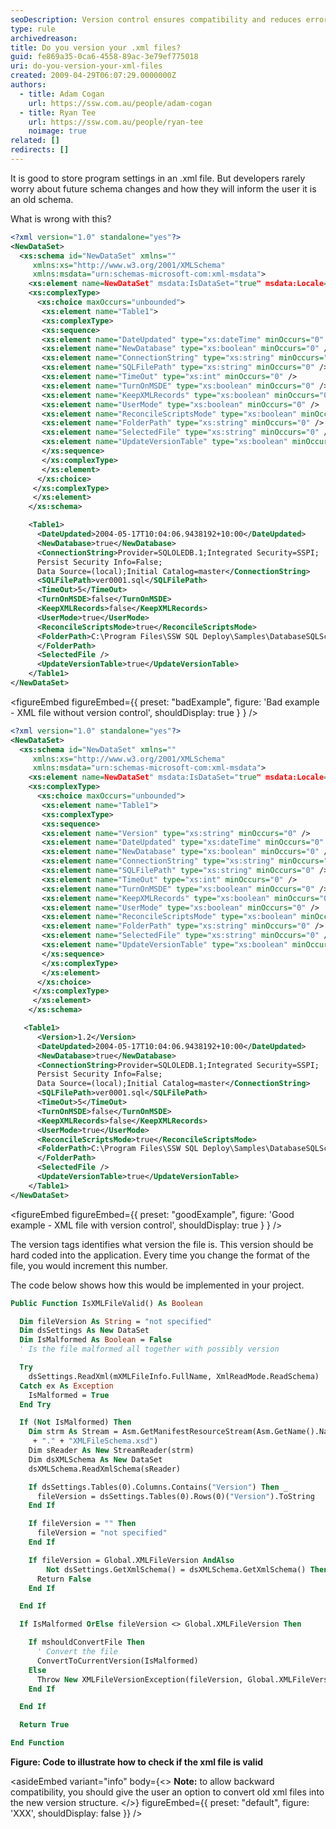 ```yaml
---
seoDescription: Version control ensures compatibility and reduces errors when updating XML files.
type: rule
archivedreason:
title: Do you version your .xml files?
guid: fe869a35-0ca6-4558-89ac-3e79ef775018
uri: do-you-version-your-xml-files
created: 2009-04-29T06:07:29.0000000Z
authors:
  - title: Adam Cogan
    url: https://ssw.com.au/people/adam-cogan
  - title: Ryan Tee
    url: https://ssw.com.au/people/ryan-tee
    noimage: true
related: []
redirects: []
---
```


It is good to store program settings in an .xml file. But developers rarely worry about future schema changes and how they will inform the user it is an old schema.

What is wrong with this?
```xml
<?xml version="1.0" standalone="yes"?>
<NewDataSet>
  <xs:schema id="NewDataSet" xmlns=""
     xmlns:xs="http://www.w3.org/2001/XMLSchema"
     xmlns:msdata="urn:schemas-microsoft-com:xml-msdata">
    <xs:element name=NewDataSet" msdata:IsDataSet="true" msdata:Locale="en-AU">
    <xs:complexType>
      <xs:choice maxOccurs="unbounded">
       <xs:element name="Table1">
       <xs:complexType>
       <xs:sequence>
       <xs:element name="DateUpdated" type="xs:dateTime" minOccurs="0" />
       <xs:element name="NewDatabase" type="xs:boolean" minOccurs="0" />
       <xs:element name="ConnectionString" type="xs:string" minOccurs="0" />
       <xs:element name="SQLFilePath" type="xs:string" minOccurs="0" />
       <xs:element name="TimeOut" type="xs:int" minOccurs="0" />
       <xs:element name="TurnOnMSDE" type="xs:boolean" minOccurs="0" />
       <xs:element name="KeepXMLRecords" type="xs:boolean" minOccurs="0" />
       <xs:element name="UserMode" type="xs:boolean" minOccurs="0" />
       <xs:element name="ReconcileScriptsMode" type="xs:boolean" minOccurs="0" />
       <xs:element name="FolderPath" type="xs:string" minOccurs="0" /> />
       <xs:element name="SelectedFile" type="xs:string" minOccurs="0" />
       <xs:element name="UpdateVersionTable" type="xs:boolean" minOccurs="0" />
       </xs:sequence>
       </xs:complexType>
       </xs:element>
      </xs:choice>
     </xs:complexType>
     </xs:element>
    </xs:schema>

    <Table1>
      <DateUpdated>2004-05-17T10:04:06.9438192+10:00</DateUpdated>
      <NewDatabase>true</NewDatabase>
      <ConnectionString>Provider=SQLOLEDB.1;Integrated Security=SSPI;
      Persist Security Info=False;
      Data Source=(local);Initial Catalog=master</ConnectionString>
      <SQLFilePath>ver0001.sql</SQLFilePath>
      <TimeOut>5</TimeOut>
      <TurnOnMSDE>false</TurnOnMSDE>
      <KeepXMLRecords>false</KeepXMLRecords>
      <UserMode>true</UserMode>
      <ReconcileScriptsMode>true</ReconcileScriptsMode>
      <FolderPath>C:\Program Files\SSW SQL Deploy\Samples\DatabaseSQLScripts\
      </FolderPath>
      <SelectedFile />
      <UpdateVersionTable>true</UpdateVersionTable>
    </Table1>
</NewDataSet>
```

<figureEmbed figureEmbed={{
  preset: "badExample",
  figure: 'Bad example - XML file without version control',
  shouldDisplay: true
} } />


```xml
<?xml version="1.0" standalone="yes"?>
<NewDataSet>
  <xs:schema id="NewDataSet" xmlns=""
     xmlns:xs="http://www.w3.org/2001/XMLSchema"
     xmlns:msdata="urn:schemas-microsoft-com:xml-msdata">
    <xs:element name=NewDataSet" msdata:IsDataSet="true" msdata:Locale="en-AU">
    <xs:complexType>
      <xs:choice maxOccurs="unbounded">
       <xs:element name="Table1">
       <xs:complexType>
       <xs:sequence>
       <xs:element name="Version" type="xs:string" minOccurs="0" />
       <xs:element name="DateUpdated" type="xs:dateTime" minOccurs="0" />
       <xs:element name="NewDatabase" type="xs:boolean" minOccurs="0" />
       <xs:element name="ConnectionString" type="xs:string" minOccurs="0" />
       <xs:element name="SQLFilePath" type="xs:string" minOccurs="0" />
       <xs:element name="TimeOut" type="xs:int" minOccurs="0" />
       <xs:element name="TurnOnMSDE" type="xs:boolean" minOccurs="0" />
       <xs:element name="KeepXMLRecords" type="xs:boolean" minOccurs="0" />
       <xs:element name="UserMode" type="xs:boolean" minOccurs="0" />
       <xs:element name="ReconcileScriptsMode" type="xs:boolean" minOccurs="0" />
       <xs:element name="FolderPath" type="xs:string" minOccurs="0" /> />
       <xs:element name="SelectedFile" type="xs:string" minOccurs="0" />
       <xs:element name="UpdateVersionTable" type="xs:boolean" minOccurs="0" />
       </xs:sequence>
       </xs:complexType>
       </xs:element>
      </xs:choice>
     </xs:complexType>
     </xs:element>
    </xs:schema>

   <Table1>
      <Version>1.2</Version>
      <DateUpdated>2004-05-17T10:04:06.9438192+10:00</DateUpdated>
      <NewDatabase>true</NewDatabase>
      <ConnectionString>Provider=SQLOLEDB.1;Integrated Security=SSPI;
      Persist Security Info=False;
      Data Source=(local);Initial Catalog=master</ConnectionString>
      <SQLFilePath>ver0001.sql</SQLFilePath>
      <TimeOut>5</TimeOut>
      <TurnOnMSDE>false</TurnOnMSDE>
      <KeepXMLRecords>false</KeepXMLRecords>
      <UserMode>true</UserMode>
      <ReconcileScriptsMode>true</ReconcileScriptsMode>
      <FolderPath>C:\Program Files\SSW SQL Deploy\Samples\DatabaseSQLScripts\
      </FolderPath>
      <SelectedFile />
      <UpdateVersionTable>true</UpdateVersionTable>
    </Table1>
</NewDataSet>
```

<figureEmbed figureEmbed={{
  preset: "goodExample",
  figure: 'Good example - XML file with version control',
  shouldDisplay: true
} } />


The version tags identifies what version the file is. This version should be hard coded into the application. Every time you change the format of the file, you would increment this number.

The code below shows how this would be implemented in your project.

```vb
Public Function IsXMLFileValid() As Boolean

  Dim fileVersion As String = "not specified"
  Dim dsSettings As New DataSet
  Dim IsMalformed As Boolean = False
  ' Is the file malformed all together with possibly version

  Try
    dsSettings.ReadXml(mXMLFileInfo.FullName, XmlReadMode.ReadSchema)
  Catch ex As Exception
    IsMalformed = True
  End Try

  If (Not IsMalformed) Then
    Dim strm As Stream = Asm.GetManifestResourceStream(Asm.GetName().Name _
     + "." + "XMLFileSchema.xsd")
    Dim sReader As New StreamReader(strm)
    Dim dsXMLSchema As New DataSet
    dsXMLSchema.ReadXmlSchema(sReader)

    If dsSettings.Tables(0).Columns.Contains("Version") Then _
      fileVersion = dsSettings.Tables(0).Rows(0)("Version").ToString
    End If

    If fileVersion = "" Then
      fileVersion = "not specified"
    End If

    If fileVersion = Global.XMLFileVersion AndAlso
        Not dsSettings.GetXmlSchema() = dsXMLSchema.GetXmlSchema() Then
      Return False
    End If

  End If

  If IsMalformed OrElse fileVersion <> Global.XMLFileVersion Then

    If mshouldConvertFile Then
      ' Convert the file
      ConvertToCurrentVersion(IsMalformed)
    Else
      Throw New XMLFileVersionException(fileVersion, Global.XMLFileVersion )
    End If

  End If

  Return True

End Function
```

**Figure: Code to illustrate how to check if the xml file is valid**

<asideEmbed
  variant="info"
  body={<>
    **Note:** to allow backward compatibility, you should give the user an option to convert old xml files into the new version structure.
  </>}
  figureEmbed={{
    preset: "default",
    figure: 'XXX',
    shouldDisplay: false
  }}
/>